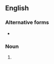 ==English==

===Alternative forms===
* {{l|en|lumina}}

===Noun===
{{head|en|noun plural form}}

# {{plural of|lumen|lang=en}}